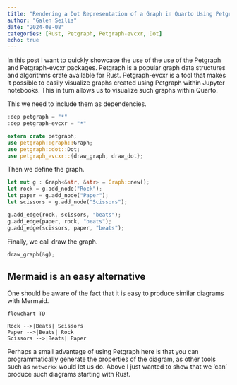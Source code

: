 ```yaml
---
title: "Rendering a Dot Representation of a Graph in Quarto Using Petgraph and Petgraph-evcxr"
author: "Galen Seilis"
date: "2024-08-08"
categories: [Rust, Petgraph, Petgraph-evcxr, Dot]
echo: true
---
```


In this post I want to quickly showcase the use of the use of the Petgraph and Petgraph-evcxr packages. Petgraph is a popular graph data structures and algorithms crate available for Rust. Petgraph-evcxr is a tool that makes it possible to easily visualize graphs created using Petgraph within Jupyter notebooks. This in turn allows us to visualize such graphs within Quarto.

This we need to include them as dependencies.

```rust
:dep petgraph = "*"
:dep petgraph-evcxr = "*"

extern crate petgraph;
use petgraph::graph::Graph;
use petgraph::dot::Dot;
use petgraph_evcxr::{draw_graph, draw_dot};
```

Then we define the graph.

```rust
let mut g : Graph<&str, &str> = Graph::new();
let rock = g.add_node("Rock");
let paper = g.add_node("Paper");
let scissors = g.add_node("Scissors");

g.add_edge(rock, scissors, "beats");
g.add_edge(paper, rock, "beats");
g.add_edge(scissors, paper, "beats");
```

Finally, we call draw the graph.

```rust
draw_graph(&g);
```

::: {.callout-tip}

# Mermaid is an easy alternative

One should be aware of the fact that it is easy to produce similar diagrams with Mermaid.

```mermaid
flowchart TD

Rock -->|Beats| Scissors
Paper -->|Beats| Rock
Scissors -->|Beats| Paper
```

Perhaps a small advantage of using Petgraph here is that you can programmatically generate the properties of the diagram, as other tools such as `networkx` would let us do. Above I just wanted to show that we 'can' produce such diagrams starting with Rust.
:::
